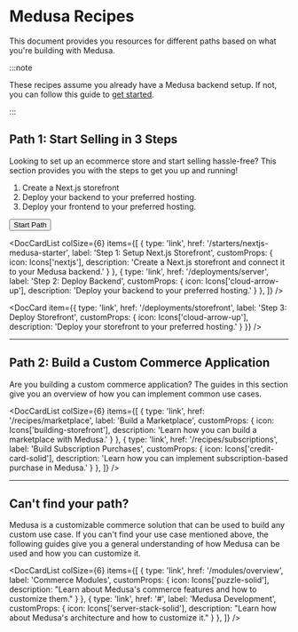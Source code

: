 
# Medusa Recipes

This document provides you resources for different paths based on what you're building with Medusa.

:::note

These recipes assume you already have a Medusa backend setup. If not, you can follow this guide to [get started](../create-medusa-app.mdx).

:::

## Path 1: Start Selling in 3 Steps

Looking to set up an ecommerce store and start selling hassle-free? This section provides you with the steps to get you up and running!

<LearningPath pathName="simple-quickstart" className="tw-mb-1">
  <LargeCard
    Icon={Icons['rocket-launch']}
    title='Start Selling in 3 Steps'
  >

  1. Create a Next.js storefront
  2. Deploy your backend to your preferred hosting.
  3. Deploy your frontend to your preferred hosting.


  <Button>Start Path</Button>
  </LargeCard>
</LearningPath>

<DocCardList colSize={6} items={[
  {
    type: 'link',
    href: '/starters/nextjs-medusa-starter',
    label: 'Step 1: Setup Next.js Storefront',
    customProps: {
      icon: Icons['nextjs'],
      description: 'Create a Next.js storefront and connect it to your Medusa backend.'
    }
  },
  {
    type: 'link',
    href: '/deployments/server',
    label: 'Step 2: Deploy Backend',
    customProps: {
      icon: Icons['cloud-arrow-up'],
      description: 'Deploy your backend to your preferred hosting.'
    }
  },
]} />

<DocCard item={{
  type: 'link',
  href: '/deployments/storefront',
  label: 'Step 3: Deploy Storefront',
  customProps: {
    icon: Icons['cloud-arrow-up'],
    description: 'Deploy your storefront to your preferred hosting.'
  }
}} />

---

## Path 2: Build a Custom Commerce Application

Are you building a custom commerce application? The guides in this section give you an overview of how you can implement common use cases.

<DocCardList colSize={6} items={[
  {
    type: 'link',
    href: '/recipes/marketplace',
    label: 'Build a Marketplace',
    customProps: {
      icon: Icons['building-storefront'],
      description: 'Learn how you can build a marketplace with Medusa.'
    }
  },
  {
    type: 'link',
    href: '/recipes/subscriptions',
    label: 'Build Subscription Purchases',
    customProps: {
      icon: Icons['credit-card-solid'],
      description: 'Learn how you can implement subscription-based purchase in Medusa.'
    }
  },
]} />

<Feedback 
   event="survey_use_cases"
   question="Did your find your use case?"
   positiveQuestion="Is there anything that should improved?"
   negativeQuestion="What was your use case?"
/>

---

<!-- vale docs.HeadingPunctuation = NO -->

## Can't find your path?

<!-- vale docs.HeadingPunctuation = YES -->

Medusa is a customizable commerce solution that can be used to build any custom use case. If you can't find your use case mentioned above, the following guides give you a general understanding of how Medusa can be used and how you can customize it.

<DocCardList colSize={6} items={[
  {
    type: 'link',
    href: '/modules/overview',
    label: 'Commerce Modules',
    customProps: {
      icon: Icons['puzzle-solid'],
      description: "Learn about Medusa's commerce features and how to customize them."
    }
  },
  {
    type: 'link',
    href: '#',
    label: 'Medusa Development',
    customProps: {
      icon: Icons['server-stack-solid'],
      description: "Learn how about Medusa's architecture and how to customize it."
    }
  },
]} />